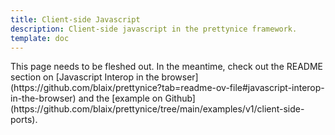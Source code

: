 ```yaml
---
title: Client-side Javascript
description: Client-side javascript in the prettynice framework.
template: doc
---
```



<Aside type="note">
  This page needs to be fleshed out.
  In the meantime, check out the README section on [Javascript Interop in the browser](https://github.com/blaix/prettynice?tab=readme-ov-file#javascript-interop-in-the-browser)
  and the [example on Github](https://github.com/blaix/prettynice/tree/main/examples/v1/client-side-ports).
</Aside>
